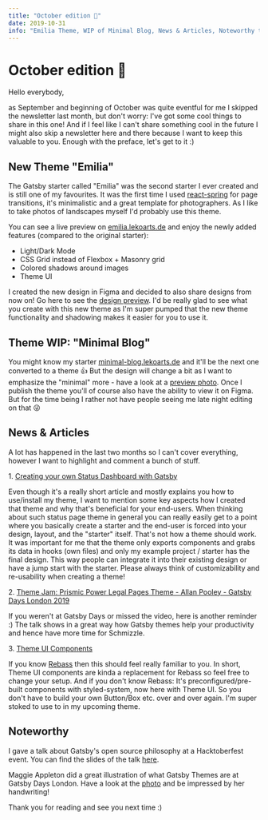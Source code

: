 ---
title: "October edition 🎃"
date: 2019-10-31
info: "Emilia Theme, WIP of Minimal Blog, News & Articles, Noteworthy things"
---

# October edition 🎃

Hello everybody,

as September and beginning of October was quite eventful for me I skipped the newsletter last month, but don't worry: I've got some cool things to share in this one! And if I feel like I can't share something cool in the future I might also skip a newsletter here and there because I want to keep this valuable to you. Enough with the preface, let's get to it :)

## New Theme "Emilia"

The Gatsby starter called "Emilia" was the second starter I ever created and is still one of my favourites. It was the first time I used [react-spring](http://p.amxe.net/yh7n10br-q5aiv887-ona53gpe-za5) for page transitions, it's minimalistic and a great template for photographers. As I like to take photos of landscapes myself I'd probably use this theme.

You can see a live preview on [emilia.lekoarts.de](http://p.amxe.net/yh7n10br-q5aiv887-swze6bc3-1agl) and enjoy the newly added features (compared to the original starter):

- Light/Dark Mode
- CSS Grid instead of Flexbox + Masonry grid
- Colored shadows around images
- Theme UI

I created the new design in Figma and decided to also share designs from now on! Go here to see the [design preview](http://p.amxe.net/yh7n10br-q5aiv887-ygh59qqv-htw). I'd be really glad to see what you create with this new theme as I'm super pumped that the new theme functionality and shadowing makes it easier for you to use it.

## Theme WIP: "Minimal Blog"

You might know my starter [minimal-blog.lekoarts.de](http://p.amxe.net/yh7n10br-q5aiv887-5zgagceu-ai6) and it'll be the next one converted to a theme 👍 But the design will change a bit as I want to emphasize the "minimal" more - have a look at a [preview photo](http://p.amxe.net/yh7n10br-q5aiv887-7wanm2b6-oyv). Once I publish the theme you'll of course also have the ability to view it on Figma. But for the time being I rather not have people seeing me late night editing on that 😜

## News & Articles

A lot has happened in the last two months so I can't cover everything, however I want to highlight and comment a bunch of stuff.

1\. [Creating your own Status Dashboard with Gatsby](http://p.amxe.net/yh7n10br-q5aiv887-c6ez789z-194u)

Even though it's a really short article and mostly explains you how to use/install my theme, I want to mention some key aspects how I created that theme and why that's beneficial for your end-users. When thinking about such status page theme in general you can really easily get to a point where you basically create a starter and the end-user is forced into your design, layout, and the "starter" itself. That's not how a theme should work. It was important for me that the theme only exports components and grabs its data in hooks (own files) and only my example project / starter has the final design. This way people can integrate it into their existing design or have a jump start with the starter. Please always think of customizability and re-usability when creating a theme!

2\. [Theme Jam: Prismic Power Legal Pages Theme - Allan Pooley - Gatsby Days London 2019](http://p.amxe.net/yh7n10br-q5aiv887-g2ab3zc7-18c8)

If you weren't at Gatsby Days or missed the video, here is another reminder :) The talk shows in a great way how Gatsby themes help your productivity and hence have more time for Schmizzle.

3\. [Theme UI Components](http://p.amxe.net/yh7n10br-q5aiv887-i4hp96vm-f9k)

If you know [Rebass](http://p.amxe.net/yh7n10br-q5aiv887-npjc2yqe-9tk) then this should feel really familiar to you. In short, Theme UI components are kinda a replacement for Rebass so feel free to change your setup. And if you don't know Rebass: It's preconfigured/pre-built components with styled-system, now here with Theme UI. So you don't have to build your own Button/Box etc. over and over again. I'm super stoked to use to in my upcoming theme.

## Noteworthy

I gave a talk about Gatsby's open source philosophy at a Hacktoberfest event. You can find the slides of the talk [here](http://p.amxe.net/yh7n10br-q5aiv887-onaqblqq-d1r).

Maggie Appleton did a great illustration of what Gatsby Themes are at Gatsby Days London. Have a look at the [photo](http://p.amxe.net/yh7n10br-q5aiv887-uca79cyr-1196) and be impressed by her handwriting!

Thank you for reading and see you next time :)

­

­

­

­
